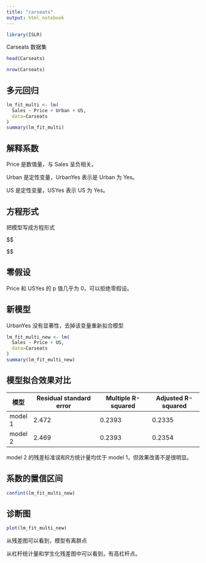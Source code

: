 ```yaml
---
title: "carseats"
output: html_notebook
---
```


```r
library(ISLR)
```

Carseats 数据集

```r
head(Carseats)
```

```r
nrow(Carseats)
```


## 多元回归

```r
lm_fit_multi <- lm(
  Sales ~ Price + Urban + US,
  data=Carseats
)
summary(lm_fit_multi)
```

## 解释系数

Price 是数值量，与 Sales 呈负相关。

Urban 是定性变量，UrbanYes 表示是 Urban 为 Yes。

US 是定性变量，USYes 表示 US 为 Yes。

## 方程形式

把模型写成方程形式

$$
\begin{equation}
\begin{aligned}
sales &= \beta_0 + \beta_1p + \beta_2x_{i1} + \beta_3x_{i2} \\
      &= \beta_0 + \beta_1p + 
      \left\{\begin{matrix}
       \beta_2 + \beta_3  & \textit{Urban and US} \\ 
       \beta_2  & \textit{Urban only} \\ 
       \beta_3  & \textit{US only} \\
       0 & none
      \end{matrix}
      \right.
\end{aligned}
\end{equation}

$$

## 零假设

Price 和 USYes 的 p 值几乎为 0，可以拒绝零假设。

## 新模型

UrbanYes 没有显著性，去掉该变量重新拟合模型

```r
lm_fit_multi_new <- lm(
  Sales ~ Price + US,
  data=Carseats
)
summary(lm_fit_multi_new)
```
## 模型拟合效果对比

模型 | Residual standard error | Multiple R-squared | Adjusted R-squared
-----|-------------------------|--------------------|-------------------
model 1 | 2.472 | 0.2393 | 0.2335
model 2 | 2.469 | 0.2393 | 0.2354

model 2 的残差标准误和R方统计量均优于 model 1，但效果改善不是很明显。

## 系数的置信区间

```r
confint(lm_fit_multi_new)
```

## 诊断图

```r
plot(lm_fit_multi_new)
```

从残差图可以看到，模型有离群点

从杠杆统计量和学生化残差图中可以看到，有高杠杆点。
